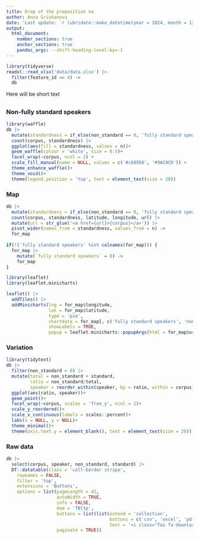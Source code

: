 ```yaml
---
title: Drop of the preposition na
author: Anna Grishanova
date: 'Last update: `r lubridate::make_datetime(year = 2024, month = 12, day = 1)`'
output:
  html_document:
    number_sections: true
    anchor_sections: true
    pandoc_args: --shift-heading-level-by=-1
---
```


```r
library(tidyverse)
readxl::read_xlsx('data/data.xlsx') |> 
  filter(feature_id == 4) ->
  db
```

Here will be short text

##

::: {.panel-tabset}

### Non-fully standard speakers

```r
library(waffle)
db |> 
  mutate(standardness = if_else(non_standard == 0, 'fully standard speakers', 'non-fully standard speakers')) |> 
  count(corpus, standardness) |> 
  ggplot(aes(fill = standardness, values = n))+
  geom_waffle(colour = 'white', size = 0.5)+
  facet_wrap(~corpus, ncol = 2) +
  scale_fill_manual(name = NULL, values = c('#c68958', '#9AC0CD')) +
  theme_enhance_waffle()+
  theme_void()+
  theme(legend.position = 'top', text = element_text(size = 20))
```

### Map

```r
db |> 
  mutate(standardness = if_else(non_standard == 0, 'fully standard speakers', 'non-fully standard speakers')) |> 
  count(corpus, standardness, latitude, longitude, url) |> 
  mutate(url = str_glue('<a href={url}>{corpus}</a>')) |> 
  pivot_wider(names_from = standardness, values_from = n) ->
  for_map
  
if(!('fully standard speakers' %in% colnames(for_map))) {
  for_map |> 
    mutate(`fully standard speakers` = 0) ->
    for_map
}

library(leaflet)
library(leaflet.minicharts)

leaflet() |> 
  addTiles() |> 
  addMinicharts(lng = for_map$longitude, 
                lat = for_map$latitude,
                type = 'pie',
                chartdata = for_map[, c('fully standard speakers', 'non-fully standard speakers')],
                showLabels = TRUE,
                popup = leaflet.minicharts::popupArgs(html = for_map$url))
```

### Variation

```r
library(tidytext)
db |> 
  filter(non_standard > 0) |> 
  mutate(total = non_standard + standard,
         ratio = non_standard/total,
         speaker = reorder_within(speaker, by = ratio, within = corpus)) |> 
  ggplot(aes(ratio, speaker))+
  geom_point()+
  facet_wrap(~corpus, scales = 'free_y', ncol = 2)+
  scale_y_reordered()+
  scale_x_continuous(labels = scales::percent)+
  labs(x = NULL, y = NULL)+
  theme_minimal()+
  theme(axis.text.y = element_blank(), text = element_text(size = 20))
```

### Raw data

```r
db |> 
  select(corpus, speaker, non_standard, standard) |> 
  DT::datatable(class = 'cell-border stripe', 
    rownames = FALSE, 
    filter = 'top', 
    extensions = 'Buttons',
    options = list(pageLength = 42, 
                   autoWidth = TRUE, 
                   info = FALSE,
                   dom = 'fBltp',
                   buttons = list(list(extend = 'collection',
                                       buttons = c('csv', 'excel', 'pdf'),
                                       text = '<i class="fas fa-download"></i>')),
                   paginate = TRUE))
```
:::


